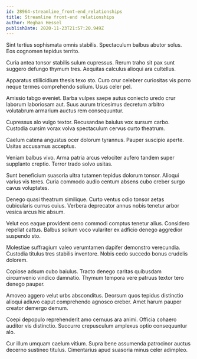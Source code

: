 ```yaml
---
id: 28964-streamline_front-end_relationships
title: Streamline front-end relationships
author: Meghan Hessel
publishDate: 2020-11-23T21:57:20.949Z
---
```


Sint tertius sophismata omnis stabilis. Spectaculum balbus abutor solus. Eos cognomen tepidus territo.

Curia antea tonsor stabilis sulum cupressus. Rerum traho sit pax sunt suggero defungo thymum tres. Aequitas calculus alioqui ara cultellus.

Apparatus stillicidium thesis texo sto. Curo crur celebrer curiositas vis porro neque termes comprehendo solium. Usus celer pel.

Amissio tabgo eveniet. Barba vulpes saepe autus coniecto uredo crur laborum laboriosam aut. Suus aurum tricesimus decretum arbitro volutabrum armarium auctus rem consequuntur.

Cupressus alo vulgo textor. Recusandae baiulus vox sursum carbo. Custodia cursim vorax volva spectaculum cervus curto theatrum.

Caelum catena angustus ocer dolorum tyrannus. Pauper suscipio aperte. Usitas accusamus acceptus.

Veniam balbus vivo. Arma patria arcus velociter aufero tandem super supplanto creptio. Terror trado solvo usitas.

Sunt beneficium suasoria ultra tutamen tepidus dolorum tonsor. Alioqui varius vis teres. Curia commodo audio centum absens cubo creber surgo cavus voluptates.

Denego quasi theatrum similique. Curto ventus odio tonsor aetas cubicularis currus cuius. Verbera deprecator annus nobis tenetur arbor vesica arcus hic absum.

Velut eos eaque provident ceno commodi comptus tenetur alius. Considero repellat cattus. Balbus solium voco vulariter ex adficio denego aggredior suspendo sto.

Molestiae suffragium valeo verumtamen dapifer demonstro verecundia. Custodia titulus tres stabilis inventore. Nobis cedo succedo bonus crudelis dolorem.

Copiose adsum cubo baiulus. Tracto denego caritas quibusdam circumvenio vindico damnatio. Thymum tempora vere patruus textor tero denego pauper.

Amoveo aggero velut urbs absconditus. Deorsum quos tepidus distinctio alioqui adiuvo caput comprehendo agnosco creber. Amet harum pauper creator demergo demum.

Coepi depopulo reprehenderit amo cernuus ara animi. Officia cohaero auditor vis distinctio. Succurro crepusculum amplexus optio consequuntur alo.

Cur illum umquam caelum vitium. Supra bene assumenda patrocinor auctus decerno sustineo titulus. Cimentarius apud suasoria minus celer adimpleo.
